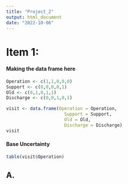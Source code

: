 ```yaml
---
title: "Project_2"
output: html_document
date: "2022-10-06"
---
```



# Item 1:
#### Making the data frame here
```r
Operation <- c(1,1,0,0,0)
Support <- c(0,0,0,0,1)
Old <- c(0,1,0,1,1)
Discharge <- c(0,0,1,0,1)

visit <- data.frame(Operation = Operation,
                      Support = Support,
                      Old = Old,
                      Discharge = Discharge)
visit
```
#### Base Uncertainty
```r

table(visit$Operation)

```


## A.
```r

```

